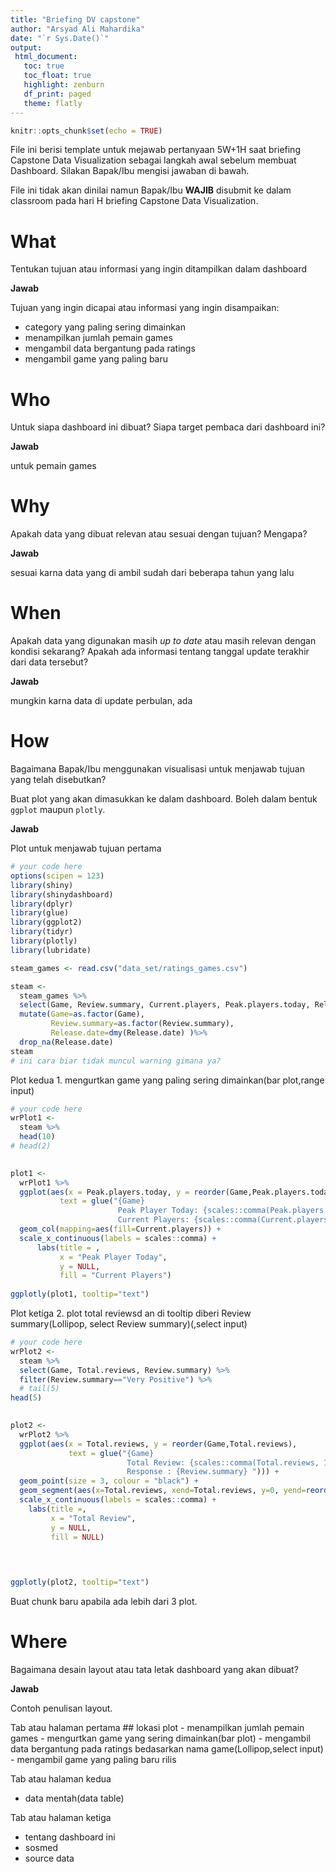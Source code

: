 ---
title: "Briefing DV capstone"
author: "Arsyad Ali Mahardika"
date: "`r Sys.Date()`"
output: 
 html_document:
   toc: true
   toc_float: true
   highlight: zenburn
   df_print: paged
   theme: flatly
---

```{r setup, include=FALSE}
knitr::opts_chunk$set(echo = TRUE)
```

File ini berisi template untuk mejawab pertanyaan 5W+1H saat briefing Capstone Data Visualization sebagai langkah awal sebelum membuat Dashboard. Silakan Bapak/Ibu mengisi jawaban di bawah. 

File ini tidak akan dinilai namun Bapak/Ibu **WAJIB** disubmit ke dalam classroom pada hari H briefing Capstone Data Visualization.

# What

Tentukan tujuan atau informasi yang ingin ditampilkan dalam dashboard

**Jawab** 

Tujuan yang ingin dicapai atau informasi yang ingin disampaikan:

- category yang paling sering dimainkan
- menampilkan jumlah pemain games
- mengambil data bergantung pada ratings
- mengambil game yang paling baru

# Who

Untuk siapa dashboard ini dibuat? Siapa target pembaca dari dashboard ini?

**Jawab**

untuk pemain games

# Why

Apakah data yang dibuat relevan atau sesuai dengan tujuan? Mengapa?

**Jawab**

sesuai karna data yang di ambil sudah dari beberapa tahun yang lalu

# When

Apakah data yang digunakan masih *up to date* atau masih relevan dengan kondisi sekarang? Apakah ada informasi tentang tanggal update terakhir dari data tersebut?

**Jawab**

mungkin karna data di update perbulan, ada


# How

Bagaimana Bapak/Ibu menggunakan visualisasi untuk menjawab tujuan yang telah disebutkan? 

Buat plot yang akan dimasukkan ke dalam dashboard. Boleh dalam bentuk `ggplot` maupun `plotly`.

**Jawab**

Plot untuk menjawab tujuan pertama
```{r}
# your code here
options(scipen = 123)
library(shiny)
library(shinydashboard)
library(dplyr)
library(glue)
library(ggplot2)
library(tidyr)
library(plotly)
library(lubridate)

steam_games <- read.csv("data_set/ratings_games.csv")

steam <- 
  steam_games %>% 
  select(Game, Review.summary, Current.players, Peak.players.today, Release.date, Total.reviews) %>% 
  mutate(Game=as.factor(Game),
         Review.summary=as.factor(Review.summary),
         Release.date=dmy(Release.date) )%>% 
  drop_na(Release.date) 
steam
# ini cara biar tidak muncul warning gimana ya?
```


Plot kedua
1. mengurtkan game yang paling sering dimainkan(bar plot,range input)
```{r}
# your code here
wrPlot1 <- 
  steam %>% 
  head(10) 
# head(2)
  

plot1 <- 
  wrPlot1 %>% 
  ggplot(aes(x = Peak.players.today, y = reorder(Game,Peak.players.today), 
           text = glue("{Game}
                        Peak Player Today: {scales::comma(Peak.players.today, 1)}
                        Current Players: {scales::comma(Current.players, 1)}"))) + 
  geom_col(mapping=aes(fill=Current.players)) +
  scale_x_continuous(labels = scales::comma) +
      labs(title = , 
           x = "Peak Player Today", 
           y = NULL, 
           fill = "Current Players") 
  
ggplotly(plot1, tooltip="text")

```

Plot ketiga
2. plot total reviewsd an di tooltip diberi Review summary(Lollipop, select Review summary)(,select input)
```{r}
# your code here
wrPlot2 <- 
  steam %>% 
  select(Game, Total.reviews, Review.summary) %>% 
  filter(Review.summary=="Very Positive") %>% 
  # tail(5) 
head(5)
  

plot2 <- 
  wrPlot2 %>% 
  ggplot(aes(x = Total.reviews, y = reorder(Game,Total.reviews), 
             text = glue("{Game}
                          Total Review: {scales::comma(Total.reviews, 1)}
                          Response : {Review.summary} "))) +
  geom_point(size = 3, colour = "black") + 
  geom_segment(aes(x=Total.reviews, xend=Total.reviews, y=0, yend=reorder(Game,Total.reviews)))+
  scale_x_continuous(labels = scales::comma) +
    labs(title =, 
         x = "Total Review", 
         y = NULL, 
         fill = NULL) 


  
  
ggplotly(plot2, tooltip="text")
```

Buat chunk baru apabila ada lebih dari 3 plot.

# Where

Bagaimana desain layout atau tata letak dashboard yang akan dibuat?

**Jawab**

Contoh penulisan layout. 

Tab atau halaman pertama
## lokasi plot
- menampilkan jumlah pemain games
- mengurtkan game yang sering dimainkan(bar plot)
- mengambil data bergantung pada ratings bedasarkan nama game(Lollipop,select input)
- mengambil game yang paling baru rilis

Tab atau halaman kedua

- data mentah(data table)

Tab atau halaman ketiga

- tentang dashboard ini
- sosmed
- source data
